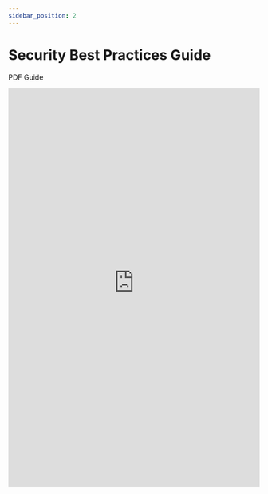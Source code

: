 ```yaml
---
sidebar_position: 2
---
```


# Security Best Practices Guide
PDF Guide

<embed
      src="https://redback-operations.github.io/redback-documentation/pdf/security-best-practice-guide.pdf"
      type="application/pdf"
      width="100%"
      height="800px"
/>